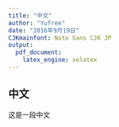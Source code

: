 ```yaml
---
title: "中文"
author: "Yufree"
date: "2016年9月19日"
CJKmainfont: Noto Sans CJK JP
output: 
  pdf_document:
    latex_engine: xelatex
---
```


## 中文

这是一段中文
